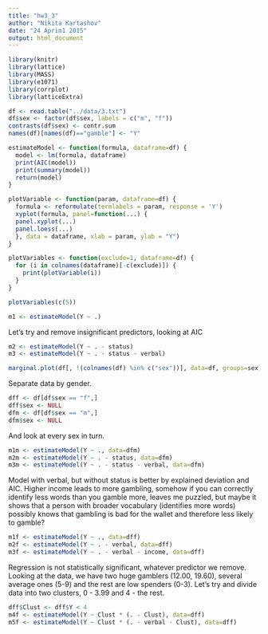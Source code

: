 ```yaml
---
title: "hw3_3"
author: "Nikita Kartashov"
date: "24 Aprim1 2015"
output: html_document
---
```


```r
library(knitr)
library(lattice)
library(MASS)
library(e1071)
library(corrplot)
library(latticeExtra)
```

```r
df <- read.table("../data/3.txt")
df$sex <- factor(df$sex, labels = c("m", "f"))
contrasts(df$sex) <- contr.sum
names(df)[names(df)=="gamble"] <- "Y"
```

```r
estimateModel <- function(formula, dataframe=df) {
  model <- lm(formula, dataframe)
  print(AIC(model))
  print(summary(model))
  return(model)
}
```

```r
plotVariable <- function(param, dataframe=df) {
  formula <- reformulate(termlabels = param, response = 'Y')
  xyplot(formula, panel=function(...) {  
  panel.xyplot(...)
  panel.loess(...)
  }, data = dataframe, xlab = param, ylab = "Y")
}

plotVariables <- function(exclude=1, dataframe=df) {
  for (i in colnames(dataframe)[-c(exclude)]) {
    print(plotVariable(i)) 
  }
}
```

```r
plotVariables(c(5))
```

```r
m1 <- estimateModel(Y ~ .)
```

Let's try and remove insignificant predictors, looking at AIC

```r
m2 <- estimateModel(Y ~ . - status)
m3 <- estimateModel(Y ~ . - status - verbal)
```

```r
marginal.plot(df[, !(colnames(df) %in% c("sex"))], data=df, groups=sex)
```

Separate data by gender.

```r
dff <- df[df$sex == "f",]
dff$sex <- NULL
dfm <- df[df$sex == "m",]
dfm$sex <- NULL
```

And look at every sex in turn.

```r
m1m <- estimateModel(Y ~ ., data=dfm)
m2m <- estimateModel(Y ~ . - status, data=dfm)
m3m <- estimateModel(Y ~ . - status - verbal, data=dfm)
```

Model with verbal, but without status is better by explained deviation and AIC. Higher income leads to more gambling, somehow if you can correctly identify less words than you gamble more, leaves me puzzled, but maybe it shows that a person with broader vocabulary (identifies more words) possibly knows that gambling is bad for the wallet and therefore less likely to gamble?

```r
m1f <- estimateModel(Y ~ ., data=dff)
m2f <- estimateModel(Y ~ . - verbal, data=dff)
m3f <- estimateModel(Y ~ . - verbal - income, data=dff)
```

Regression is not statistically significant, whatever predictor we remove. 
Looking at the data, we have two huge gamblers (12.00, 19.60), several average ones (5-9) and the rest are low spenders (0-3). Let's try and divide data into two clusters, 0 - 3.99 and 4 - the rest.

```r
dff$Clust <- dff$Y < 4
m4f <- estimateModel(Y ~ Clust * (. - Clust), data=dff)
m5f <- estimateModel(Y ~ Clust * (. - verbal - Clust), data=dff)
```